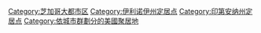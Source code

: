 [[Category:芝加哥大都市区|Category:芝加哥大都市区]]
[[Category:伊利诺伊州定居点|Category:伊利诺伊州定居点]]
[[Category:印第安纳州定居点|Category:印第安纳州定居点]]
[[Category:依城市群劃分的美國聚居地|Category:依城市群劃分的美國聚居地]]